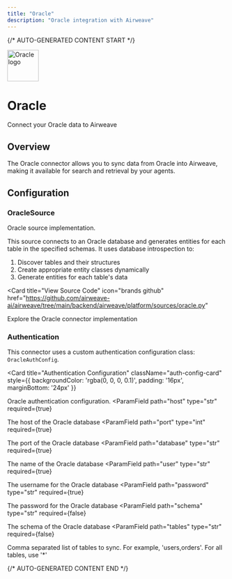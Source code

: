 ```yaml
---
title: "Oracle"
description: "Oracle integration with Airweave"
---
```


{/* AUTO-GENERATED CONTENT START */}



<div className="connector-header">
  <img src="icon.svg" alt="Oracle logo" width="72" height="72" className="connector-icon" />
  <div className="connector-info">
    <h1>Oracle</h1>
    <p>Connect your Oracle data to Airweave</p>
  </div>
</div>

## Overview

The Oracle connector allows you to sync data from Oracle into Airweave, making it available for search and retrieval by your agents.

## Configuration


### OracleSource

Oracle source implementation.

This source connects to an Oracle database and generates entities for each table
in the specified schemas. It uses database introspection to:
1. Discover tables and their structures
2. Create appropriate entity classes dynamically
3. Generate entities for each table's data


<Card
  title="View Source Code"
  icon="brands github"
  href="https://github.com/airweave-ai/airweave/tree/main/backend/airweave/platform/sources/oracle.py"
>
  Explore the Oracle connector implementation
</Card>

### Authentication

This connector uses a custom authentication configuration class: `OracleAuthConfig`.

<Card
  title="Authentication Configuration"
  className="auth-config-card"
  style={{ backgroundColor: 'rgba(0, 0, 0, 0.1)', padding: '16px', marginBottom: '24px' }}
>

Oracle authentication configuration.
<ParamField
  path="host"
  type="str"
  required={true}
>
  The host of the Oracle database
</ParamField>
<ParamField
  path="port"
  type="int"
  required={true}
>
  The port of the Oracle database
</ParamField>
<ParamField
  path="database"
  type="str"
  required={true}
>
  The name of the Oracle database
</ParamField>
<ParamField
  path="user"
  type="str"
  required={true}
>
  The username for the Oracle database
</ParamField>
<ParamField
  path="password"
  type="str"
  required={true}
>
  The password for the Oracle database
</ParamField>
<ParamField
  path="schema"
  type="str"
  required={false}
>
  The schema of the Oracle database
</ParamField>
<ParamField
  path="tables"
  type="str"
  required={false}
>
  Comma separated list of tables to sync. For example, 'users,orders'. For all tables, use '*'
</ParamField>
</Card>





{/* AUTO-GENERATED CONTENT END */}
